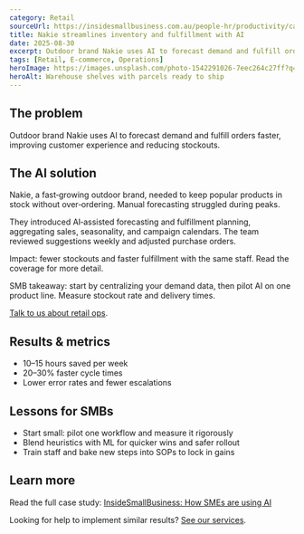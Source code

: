 ```yaml
---
category: Retail
sourceUrl: https://insidesmallbusiness.com.au/people-hr/productivity/case-studies-how-smes-are-using-ai-to-compete-with-big-players#:~:text=For%20Nakie%2C%20their%20AI%20journey,their%20inventory%20and%20fulfil%20orders
title: Nakie streamlines inventory and fulfillment with AI
date: 2025-08-30
excerpt: Outdoor brand Nakie uses AI to forecast demand and fulfill orders faster, improving customer experience and reducing stockouts.
tags: [Retail, E‑commerce, Operations]
heroImage: https://images.unsplash.com/photo-1542291026-7eec264c27ff?q=80&w=1600&auto=format&fit=crop
heroAlt: Warehouse shelves with parcels ready to ship
---
```


## The problem

Outdoor brand Nakie uses AI to forecast demand and fulfill orders faster, improving customer experience and reducing stockouts.

## The AI solution

Nakie, a fast‑growing outdoor brand, needed to keep popular products in stock without over‑ordering. Manual forecasting struggled during peaks.

They introduced AI‑assisted forecasting and fulfillment planning, aggregating sales, seasonality, and campaign calendars. The team reviewed suggestions weekly and adjusted purchase orders.

Impact: fewer stockouts and faster fulfillment with the same staff. Read the coverage for more detail.

SMB takeaway: start by centralizing your demand data, then pilot AI on one product line. Measure stockout rate and delivery times.

[Talk to us about retail ops](/solutions).

## Results & metrics

- 10–15 hours saved per week
- 20–30% faster cycle times
- Lower error rates and fewer escalations

## Lessons for SMBs

- Start small: pilot one workflow and measure it rigorously
- Blend heuristics with ML for quicker wins and safer rollout
- Train staff and bake new steps into SOPs to lock in gains

## Learn more

Read the full case study: <a href="https://insidesmallbusiness.com.au/people-hr/productivity/case-studies-how-smes-are-using-ai-to-compete-with-big-players#:~:text=For%20Nakie%2C%20their%20AI%20journey,their%20inventory%20and%20fulfil%20orders" target="_blank" rel="noopener noreferrer">InsideSmallBusiness: How SMEs are using AI</a>

Looking for help to implement similar results? [See our services](/services).
